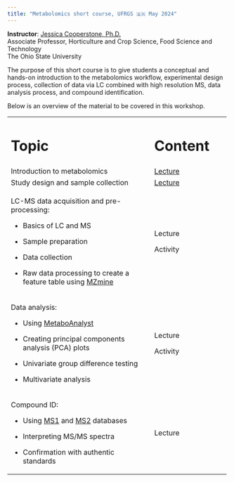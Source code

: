 ```yaml
---
title: "Metabolomics short course, UFRGS 🇧🇷 May 2024"
---
```


**Instructor**: [Jessica Cooperstone, Ph.D.](https://www.cooperstonelab.com/)<br> Associate Professor, Horticulture and Crop Science, Food Science and Technology<br> The Ohio State University

The purpose of this short course is to give students a conceptual and hands-on introduction to the metabolomics workflow, experimental design process, collection of data via LC combined with high resolution MS, data analysis process, and compound identification.

Below is an overview of the material to be covered in this workshop.

+----------------------------------------------------------------------------------------------------------------+----------------------------------------------+-----------+
| # Topic                                                                                                        | # Content                                    |           |
+----------------------------------------------------------------------------------------------------------------+----------------------------------------------+-----------+
| Introduction to metabolomics                                                                                   | [Lecture](lectures/01_intro.qmd)             |           |
+----------------------------------------------------------------------------------------------------------------+----------------------------------------------+-----------+
| Study design and sample collection                                                                             | [Lecture](lectures/02_design-collection.qmd) |           |
+----------------------------------------------------------------------------------------------------------------+----------------------------------------------+-----------+
| LC-MS data acquisition and pre-processing:                                                                     | Lecture                                      |           |
|                                                                                                                |                                              |           |
| -   Basics of LC and MS                                                                                        | Activity                                     |           |
|                                                                                                                |                                              |           |
| -   Sample preparation                                                                                         |                                              |           |
|                                                                                                                |                                              |           |
| -   Data collection                                                                                            |                                              |           |
|                                                                                                                |                                              |           |
| -   Raw data processing to create a feature table using [MZmine](https://mzmine.github.io/)                    |                                              |           |
+----------------------------------------------------------------------------------------------------------------+----------------------------------------------+-----------+
| Data analysis:                                                                                                 | Lecture                                      |           |
|                                                                                                                |                                              |           |
| -   Using [MetaboAnalyst](https://www.metaboanalyst.ca/)                                                       | Activity                                     |           |
|                                                                                                                |                                              |           |
| -   Creating principal components analysis (PCA) plots                                                         |                                              |           |
|                                                                                                                |                                              |           |
| -   Univariate group difference testing                                                                        |                                              |           |
|                                                                                                                |                                              |           |
| -   Multivariate analysis                                                                                      |                                              |           |
+----------------------------------------------------------------------------------------------------------------+----------------------------------------------+-----------+
| Compound ID:                                                                                                   | Lecture                                      |           |
|                                                                                                                |                                              |           |
| -   Using [MS1](https://hmdb.ca/) and [MS2](https://gnps.ucsd.edu/ProteoSAFe/static/gnps-splash.jsp) databases |                                              |           |
|                                                                                                                |                                              |           |
| -   Interpreting MS/MS spectra                                                                                 |                                              |           |
|                                                                                                                |                                              |           |
| -   Confirmation with authentic standards                                                                      |                                              |           |
+----------------------------------------------------------------------------------------------------------------+----------------------------------------------+-----------+
